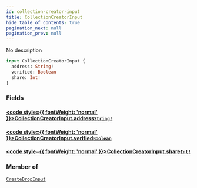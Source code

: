 ```yaml
---
id: collection-creator-input
title: CollectionCreatorInput
hide_table_of_contents: true
pagination_next: null
pagination_prev: null
---
```








No description

```graphql
input CollectionCreatorInput {
  address: String!
  verified: Boolean
  share: Int!
}
```


### Fields

#### [<code style={{ fontWeight: 'normal' }}>CollectionCreatorInput.<b>address</b></code>](#)<Bullet />[`String!`](/api/scalars/string) <Badge class="secondary" text="non-null"/> <Badge class="secondary" text="scalar"/>
> 
> 

#### [<code style={{ fontWeight: 'normal' }}>CollectionCreatorInput.<b>verified</b></code>](#)<Bullet />[`Boolean`](/api/scalars/boolean) <Badge class="secondary" text="scalar"/>
> 
> 

#### [<code style={{ fontWeight: 'normal' }}>CollectionCreatorInput.<b>share</b></code>](#)<Bullet />[`Int!`](/api/scalars/int) <Badge class="secondary" text="non-null"/> <Badge class="secondary" text="scalar"/>
> 
> 



### Member of

[`CreateDropInput`](/api/inputs/create-drop-input)  <Badge class="secondary" text="input"/>



